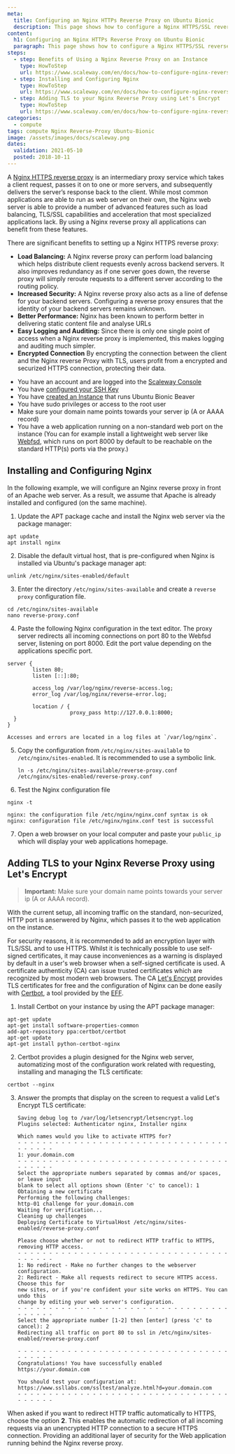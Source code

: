 ```yaml
---
meta:
  title: Configuring an Nginx HTTPs Reverse Proxy on Ubuntu Bionic
  description: This page shows how to configure a Nginx HTTPS/SSL reverse proxy
content:
  h1: Configuring an Nginx HTTPs Reverse Proxy on Ubuntu Bionic
  paragraph: This page shows how to configure a Nginx HTTPS/SSL reverse proxy
steps:
  - step: Benefits of Using a Nginx Reverse Proxy on an Instance
    type: HowToStep
    url: https://www.scaleway.com/en/docs/how-to-configure-nginx-reverse-proxy/#-Benefits-of-Using-a-Nginx-Reverse-Proxy-on-an-Instance
  - step: Installing and Configuring Nginx
    type: HowToStep
    url: https://www.scaleway.com/en/docs/how-to-configure-nginx-reverse-proxy/#-Installing-and-Configuring-Nginx
  - step: Adding TLS to your Nginx Reverse Proxy using Let's Encrypt
    type: HowToStep
    url: https://www.scaleway.com/en/docs/how-to-configure-nginx-reverse-proxy/#-Adding-TLS-to-your-Nginx-Reverse-Proxy-using-Lets-Encrypt
categories:
  - compute
tags: compute Nginx Reverse-Proxy Ubuntu-Bionic
image: /assets/images/docs/scaleway.png
dates:
  validation: 2021-05-10
  posted: 2018-10-11
---
```


A [Nginx HTTPS reverse proxy](https://nginx.org) is an intermediary proxy service which takes a client request, passes it on to one or more servers, and subsequently delivers the server’s response back to the client. While most common applications are able to run as web server on their own, the Nginx web server is able to provide a number of advanced features such as load balancing, TLS/SSL capabilities and acceleration that most specialized applications lack. By using a Nginx reverse proxy all applications can benefit from these features.

There are significant benefits to setting up a Nginx HTTPS reverse proxy:

- **Load Balancing:** A Nginx reverse proxy can perform load balancing which helps distribute client requests evenly across backend servers. It also improves redundancy as if one server goes down, the reverse proxy will simply reroute requests to a different server according to the routing policy.
- **Increased Security:** A Nginx reverse proxy also acts as a line of defense for your backend servers. Configuring a reverse proxy ensures that the identity of your backend servers remains unknown.
- **Better Performance:** Nginx has been known to perform better in delivering static content file and analyse URLs
- **Easy Logging and Auditing:** Since there is only one single point of access when a Nginx reverse proxy is implemented, this makes logging and auditing much simpler.
- **Encrypted Connection** By encrypting the connection between the client and the Nginx reverse Proxy with TLS, users profit from a encrypted and securized HTTPS connection, protecting their data.

<Message type="requirement">

- You have an account and are logged into the [Scaleway Console](https://console.scaleway.com)
- You have [configured your SSH Key](/console/my-project/how-to/create-ssh-key/)
- You have [created an Instance](/compute/instances/how-to/create-an-instance) that runs Ubuntu Bionic Beaver
- You have sudo privileges or access to the root user
- Make sure your domain name points towards your server ip (A or AAAA record)
- You have a web application running on a non-standard web port on the instance (You can for example install a lightweight web server like [Webfsd](http://manpages.ubuntu.com/manpages/trusty/man1/webfsd.1.html), which runs on port 8000 by default to be reachable on the standard HTTP(s) ports via the proxy.)

</Message> 

## Installing and Configuring Nginx

In the following example, we will configure an Nginx reverse proxy in front of an Apache web server. As a result, we assume that Apache is already installed and configured (on the same machine).

1. Update the APT package cache and install the Nginx web server via the package manager:

  ```
  apt update
  apt install nginx
  ```

2. Disable the default virtual host, that is pre-configured when Nginx is installed via Ubuntu's package manager apt:

  ```
  unlink /etc/nginx/sites-enabled/default
  ```

3. Enter the directory `/etc/nginx/sites-available` and create a `reverse proxy` configuration file.

  ```
  cd /etc/nginx/sites-available
  nano reverse-proxy.conf
  ```

4. Paste the following Nginx configuration in the text editor. The proxy server redirects all incoming connections on port 80 to the Webfsd server, listening on port 8000. Edit the port value depending on the applications specific port.

  ```
  server {
          listen 80;
          listen [::]:80;

          access_log /var/log/nginx/reverse-access.log;
          error_log /var/log/nginx/reverse-error.log;

          location / {
                      proxy_pass http://127.0.0.1:8000;
    }
  }
  ```

  <Message type="note">
  
    Accesses and errors are located in a log files at `/var/log/nginx`.

  </Message> 

5. Copy the configuration from `/etc/nginx/sites-available` to `/etc/nginx/sites-enabled`.
   It is recommended to use a symbolic link.

    ```
    ln -s /etc/nginx/sites-available/reverse-proxy.conf /etc/nginx/sites-enabled/reverse-proxy.conf
    ```

6. Test the Nginx configuration file

  ```
  nginx -t
  ```
  ```
  nginx: the configuration file /etc/nginx/nginx.conf syntax is ok
  nginx: configuration file /etc/nginx/nginx.conf test is successful
  ```

7. Open a web browser on your local computer and paste your `public_ip` which will display your web applications homepage.

## Adding TLS to your Nginx Reverse Proxy using Let's Encrypt

> **Important:** Make sure your domain name points towards your server ip (A or AAAA record).

With the current setup, all incoming traffic on the standard, non-securized, HTTP port is anserwered by Nginx, which passes it to the web application on the instance.

For security reasons, it is recommended to add an encryption layer with TLS/SSL and to use HTTPS. Whilst it is technically possible to use self-signed certificates, it may cause inconveniences as a warning is displayed by default in a user's web browser when a self-signed certificate is used. A certificate authenticity (CA) can issue trusted certificates which are recognized by most modern web browsers. The CA [Let's Encrypt](https://letsencrypt.org) provides TLS certificates for free and the configuration of Nginx can be done easily with [Certbot](https://certbot.eff.org/), a tool provided by the [EFF](https://www.eff.org/).

1. Install Certbot on your instance by using the APT package manager:

  ```
  apt-get update
  apt-get install software-properties-common
  add-apt-repository ppa:certbot/certbot
  apt-get update
  apt-get install python-certbot-nginx
  ```

2. Certbot provides a plugin designed for the Nginx web server, automatizing most of the configuration work related with requesting, installing and managing the TLS certificate:

  ```
  certbot --nginx
  ```

3. Answer the prompts that display on the screen to request a valid Let's Encrypt TLS certificate:

    ```
    Saving debug log to /var/log/letsencrypt/letsencrypt.log
    Plugins selected: Authenticator nginx, Installer nginx

    Which names would you like to activate HTTPS for?
    - - - - - - - - - - - - - - - - - - - - - - - - - - - - - - - - - - - - - - - -
    1: your.domain.com
    - - - - - - - - - - - - - - - - - - - - - - - - - - - - - - - - - - - - - - - -
    Select the appropriate numbers separated by commas and/or spaces, or leave input
    blank to select all options shown (Enter 'c' to cancel): 1
    Obtaining a new certificate
    Performing the following challenges:
    http-01 challenge for your.domain.com
    Waiting for verification...
    Cleaning up challenges
    Deploying Certificate to VirtualHost /etc/nginx/sites-enabled/reverse-proxy.conf

    Please choose whether or not to redirect HTTP traffic to HTTPS, removing HTTP access.
    - - - - - - - - - - - - - - - - - - - - - - - - - - - - - - - - - - - - - - - -
    1: No redirect - Make no further changes to the webserver configuration.
    2: Redirect - Make all requests redirect to secure HTTPS access. Choose this for
    new sites, or if you're confident your site works on HTTPS. You can undo this
    change by editing your web server's configuration.
    - - - - - - - - - - - - - - - - - - - - - - - - - - - - - - - - - - - - - - - -
    Select the appropriate number [1-2] then [enter] (press 'c' to cancel): 2
    Redirecting all traffic on port 80 to ssl in /etc/nginx/sites-enabled/reverse-proxy.conf

    - - - - - - - - - - - - - - - - - - - - - - - - - - - - - - - - - - - - - - - -
    Congratulations! You have successfully enabled https://your.domain.com

    You should test your configuration at:
    https://www.ssllabs.com/ssltest/analyze.html?d=your.domain.com
    - - - - - - - - - - - - - - - - - - - - - - - - - - - - - - - - - - - - - - - -
    ```

  <Message type="note">

  When asked if you want to redirect HTTP traffic automatically to HTTPS, choose the option **2**. This enables the automatic redirection of all incoming requests via an unencrypted HTTP connection to a secure HTTPS connection. Providing an additional layer of security for the Web application running behind the Nginx reverse proxy.

  </Message>


